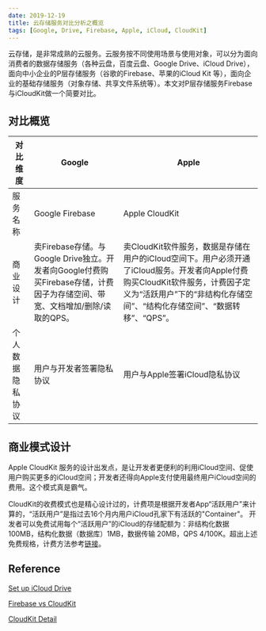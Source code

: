 ```yaml
---
date: 2019-12-19
title: 云存储服务对比分析之概览
tags: [Google, Drive, Firebase, Apple, iCloud, CloudKit]
---
```


云存储，是非常成熟的云服务。云服务按不同使用场景与使用对象，可以分为面向消费者的数据存储服务（各种云盘，百度云盘、Google Drive、iCloud Drive），面向中小企业的P层存储服务（谷歌的Firebase、苹果的iCloud Kit 等），面向企业的基础存储服务（对象存储、共享文件系统等）。本文对P层存储服务Firebase与iCloudKit做一个简要对比。

## 对比概览

| 对比维度         | Google                                                                                                                      | Apple                                                                                                                                                                                                      |
| ---------------- | --------------------------------------------------------------------------------------------------------------------------- | ---------------------------------------------------------------------------------------------------------------------------------------------------------------------------------------------------------- |
| 服务名称         | Google Firebase                                                                                                             | Apple CloudKit                                                                                                                                                                                             |
| 商业设计         | 卖Firebase存储。与Google Drive独立。开发者向Google付费购买Firebase存储，计费因子为存储空间、带宽、文档增加/删除/读取的QPS。 | 卖CloudKit软件服务，数据是存储在用户的iCloud空间下。用户必须开通了iCloud服务。开发者向Apple付费购买CloudKit软件服务，计费因子定义为“活跃用户”下的“非结构化存储空间”、“结构化存储空间”、“数据转移”、“QPS”。 |
| 个人数据隐私协议 | 用户与开发者签署隐私协议                                                                                                    | 用户与Apple签署iCloud隐私协议                                                                                                                                                                              |

## 商业模式设计

Apple CloudKit 服务的设计出发点，是让开发者更便利的利用iCloud空间、促使用户购买更多的iCloud空间；开发者还得向Apple支付使用最终用户iCloud空间的费用。这个模式真是霸气。

CloudKit的收费模式也是精心设计过的，计费项是根据开发者App“活跃用户”来计算的，“活跃用户”是指过去16个月内用户iCloud孔家下有活跃的"Container"。 开发者可以免费试用每个“活跃用户”的iCloud的存储配额为：非结构化数据 100MB，结构化数据（数据库）1MB，数据传输 20MB，QPS 4/100K。超出上述免费规格，计费方法参考[链接](https://developer.apple.com/icloud/cloudkit/)。

## Reference

[Set up iCloud Drive](https://support.apple.com/en-us/HT204025)

[Firebase vs CloudKit](https://medium.com/the-lair/firebase-vs-cloudkit-1b2fcaef2d2a)

[CloudKit Detail](https://www.vldb.org/pvldb/vol11/p540-shraer.pdf)
